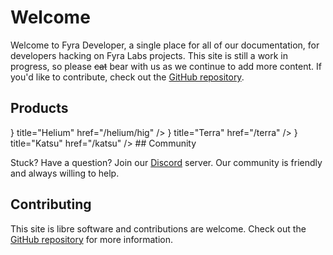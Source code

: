
# Welcome

Welcome to Fyra Developer, a single place for all of our documentation, for developers hacking on Fyra Labs projects.
This site is still a work in progress, so please ~~cat~~ bear with us as we continue to add more content.
If you'd like to contribute, check out the [GitHub repository](https://github.com/FyraLabs/devdocs).

## Products

<Cards>
  <Card
    icon={<FontAwesomeIcon icon={faAtom} />}
    title="Helium"
    href="/helium/hig"
  />
  <Card 
    icon={<FontAwesomeIcon icon={faBox} />} 
    title="Terra" 
    href="/terra" 
  />
  <Card
    icon={<FontAwesomeIcon icon={faBowlFood} />}
    title="Katsu"
    href="/katsu"
  />
</Cards>
## Community

Stuck? Have a question? Join our [Discord](https://discord.gg/BHNfGewTXX) server. Our community is friendly and always willing to help.

## Contributing

This site is libre software and contributions are welcome. Check out the [GitHub repository](https://github.com/FyraLabs/devdocs) for more information.
